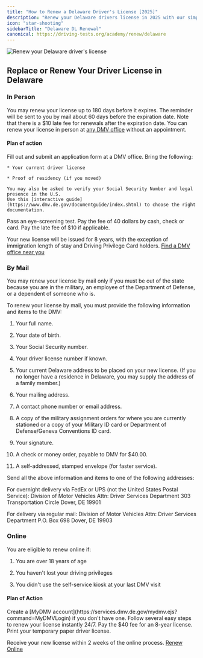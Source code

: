```yaml
---
title: "How to Renew a Delaware Driver's License [2025]"
description: "Renew your Delaware drivers license in 2025 with our simple, step-by-step guide. Find all the necessary requirements, forms, fees, and online renewal options to ensure a hassle-free experience. Stay legal and avoid fines - start your renewal process now!"
icon: "star-shooting"
sidebarTitle: "Delaware DL Renewal"
canonical: https://driving-tests.org/academy/renew/delaware
---
```


![Renew your Delaware driver's license](https://driving-tests.org/wp-content/uploads/2024/07/renew-delaware-drivers-license.jpg)

## Replace or Renew Your Driver License in Delaware

### In Person

You may renew your license up to 180 days before it expires. The reminder will be sent to you by mail about 60 days before the expiration date. Note that there is a $10 late fee for renewals after the expiration date. You can renew your license in person at [any DMV office](https://driving-tests.org/dmv-near-me/delaware-dmv-office-locations/) without an appointment.

#### Plan of action

<Steps>
  <Step title="Step 1">
    Fill out and submit an application form at a DMV office.
  </Step>

  <Step title="Step 2">
    Bring the following:

    * Your current driver license

    * Proof of residency (if you moved)

    You may also be asked to verify your Social Security Number and legal presence in the U.S.
    Use this [interactive guide](https://www.dmv.de.gov/documentguide/index.shtml) to choose the right documentation.
  </Step>

  <Step title="Step 3">
    Pass an eye-screening test.
  </Step>

  <Step title="Step 4">
    Pay the fee of 40 dollars by cash, check or card. Pay the late fee of $10 if applicable.
  </Step>
</Steps>

Your new license will be issued for 8 years, with the exception of immigration length of stay and Driving Privilege Card holders.
[Find a DMV office near you](https://driving-tests.org/dmv-near-me/)

### By Mail

You may renew your license by mail only if you must be out of the state because you are in the military, an employee of the Department of Defense, or a dependent of someone who is.

To renew your license by mail, you must provide the following information and items to the DMV:

1. Your full name.

2. Your date of birth.

3. Your Social Security number.

4. Your driver license number if known.

5. Your current Delaware address to be placed on your new license. (If you no longer have a residence in Delaware, you may supply the address of a family member.)

6. Your mailing address.

7. A contact phone number or email address.

8. A copy of the military assignment orders for where you are currently stationed or a copy of your Military ID card or Department of Defense/Geneva Conventions ID card.

9. Your signature.

10. A check or money order, payable to DMV for $40.00.

11. A self-addressed, stamped envelope (for faster service).

Send all the above information and items to one of the following addresses:

For overnight delivery via FedEx or UPS (not the United States Postal Service):
Division of Motor Vehicles
Attn: Driver Services Department
303 Transportation Circle
Dover, DE 19901

For delivery via regular mail:
Division of Motor Vehicles
Attn: Driver Services Department
P.O. Box 698
Dover, DE 19903

### Online

You are eligible to renew online if:

1. You are over 18 years of age

2. You haven't lost your driving privileges

3. You didn't use the self-service kiosk at your last DMV visit

#### Plan of Action

<Steps>
  <Step title="Step 1">
    Create a [MyDMV account](https://services.dmv.de.gov/mydmv.ejs?command=MyDMVLogin) if you don't have one.
  </Step>

  <Step title="Step 2">
    Follow several easy steps to renew your license instantly 24/7.
  </Step>

  <Step title="Step 3">
    Pay the $40 fee for an 8-year license.
  </Step>

  <Step title="Step 4">
    Print your temporary paper driver license.
  </Step>
</Steps>

Receive your new license within 2 weeks of the online process.
[Renew Online](https://services.dmv.de.gov/mydmv.ejs?command=MyDMVLogin)

<Snippet file="renewal-state-block.mdx" />